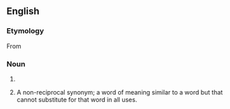 ==English==

===Etymology===
From {{etyl|grc|en}} {{m|grc|ἀνακόλουθος||inconsequent}}

===Noun===
{{head|en|noun form}}

# {{plural of|anacolouthon|lang=en}}
# {{lb|en|rhetoric}} A non-reciprocal synonym; a word of meaning similar to a word but that cannot substitute for that word in all uses.